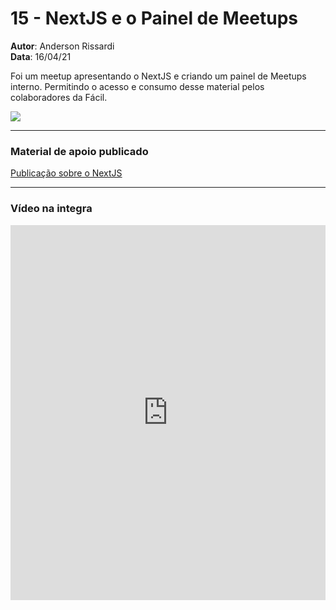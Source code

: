 
# 15 - NextJS e o Painel de Meetups
**Autor**: Anderson Rissardi<br />
**Data**: 16/04/21

Foi um meetup apresentando o NextJS e criando um painel de Meetups interno. 
Permitindo o acesso e consumo desse material pelos colaboradores da Fácil.

![](/convites/15.png)

--- 
### Material de apoio publicado 

<span>
    <a href="https://evening-clove-49a.notion.site/15-Meetup-F-cil-985dae955b094596860ad5f454d58026">Publicação sobre o NextJS</a>
</span>

---
### Vídeo na integra

<Bleed>
    <iframe width="100%" height="600" frameborder="0" allow="accelerometer; autoplay; clipboard-write; encrypted-media; gyroscope; picture-in-picture" allowfullscreen="true" webkitallowfullscreen="true" mozallowfullscreen="true" src='https://apoio.facil.com.br/files//Meetups/15/zoom_0.mp4'  ></iframe>    
</Bleed>

